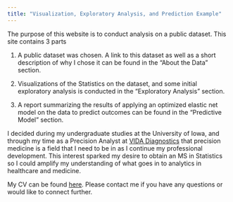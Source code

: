 ```yaml
---
title: "Visualization, Exploratory Analysis, and Prediction Example"
---
```


The purpose of this website is to conduct analysis on a public dataset. This site contains 3 parts

1) A public dataset was chosen. A link to this dataset as well as a short description of why I chose it can be found in the "About the Data" section.

2) Visualizations of the Statistics on the dataset, and some initial exploratory analysis is conducted in the "Exploratory Analysis" section.

3) A report summarizing the results of applying an optimized elastic net model on the data to predict outcomes can be found in the "Predictive Model" section.

I decided during my undergraduate studies at the University of Iowa, and through my time as a Precision Analyst at [VIDA Diagnostics](https://vidadiagnostics.com/) that precision medicine is a field that I need to be in as I continue my professional development. This interest sparked my desire to obtain an MS in Statistics so I could amplify my understanding of what goes in to analytics in healthcare and medicine.

My CV can be found [here](files/JamesGMoore_Resume2018.pdf). Please contact me if you have any questions or would like to connect further.